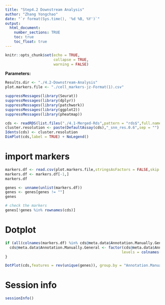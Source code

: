```yaml
---
title: "Step4.2 Downstream Analysis"
author: "Zhang Yongchao"
date: "`r format(Sys.time(), '%d %B, %Y')`"
output: 
  html_document:
    number_sections: TRUE
    toc: true
    toc_float: true
---
```


```r
knitr::opts_chunk$set(echo = TRUE,
                      collapse = TRUE,
                      warning = FALSE)
```

**Parameters:**

```r
Results.dir <- "./4.2-Downstream-Analysis"
plot.markers.file <- "./cell_markers-jz-Format(1).csv"
```


```r
suppressMessages(library(Seurat))
suppressMessages(library(dplyr))
suppressMessages(library(patchwork))
suppressMessages(library(ggplot2))
suppressMessages(library(pheatmap))
```

```r
cds <- readRDS(list.files("./4.1-Merged-Rds",pattern = "rds$",full.names = TRUE))
cluster.resolution <- paste(DefaultAssay(cds),"_snn_res.0.6",sep = "")
Idents(cds) <- cluster.resolution
DimPlot(cds,label = TRUE) + NoLegend()
```

# import markers

```r
markers.df <- read.csv(plot.markers.file,stringsAsFactors = FALSE,skip = 1,check.names = FALSE)
markers.df <- markers.df[-1,]
markers.df
```
```r
genes <- unname(unlist(markers.df))
genes <- genes[genes != ""]
genes
```
```r
# check the markers
genes[!genes %in% rownames(cds)]
```

# Dotplot

```r
if (all(colnames(markers.df) %in% cds@meta.data$Annotation.Manually.General)) {
  cds@meta.data$Annotation.Manually.General <- factor(cds@meta.data$Annotation.Manually.General,
                                                     levels = colnames(markers.df))
}
```


```r
DotPlot(cds,features = rev(unique(genes)), group.by = "Annotation.Manually.General", assay = "CellBender") + RotatedAxis()
```


# Session info

```r
sessionInfo()
```

